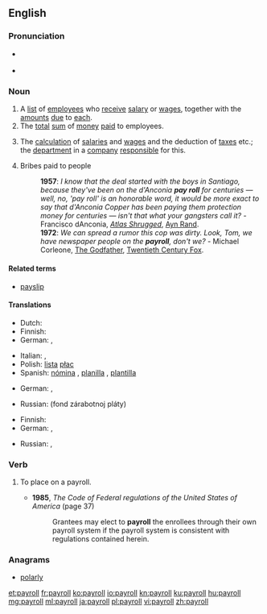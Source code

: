 ==English==

===Pronunciation===
* {{a|UK}} {{IPA|/ˈpeɪɹəʊl/|lang=en}}
* {{a|US}} {{IPA|/ˈpeɪɹoʊl/|lang=en}}

{{wikipedia}}

===Noun===
{{en-noun}}

# A [[list]] of [[employee]]s who [[receive]] [[salary]] or [[wages]], together with the [[amount]]s [[due]] to [[each]].
# The [[total]] [[sum]] of [[money]] [[paid]] to employees.
# {{context|accounting|lang=en}} The [[calculation]] of [[salary|salaries]] and [[wage]]s and the deduction of [[tax]]es etc.; the [[department]] in a [[company]] [[responsible]] for this.
# {{context|euphemistic|lang=en}} Bribes paid to people
#: '''1957''': ''I know that the deal started with the boys in Santiago, because they've been on the d'Anconia '''pay roll''' for centuries &mdash; well, no, 'pay roll' is an honorable word, it would be more exact to say that d'Anconia Copper has been paying them protection money for centuries &mdash; isn't that what your gangsters call it?'' - Francisco dAnconia, ''[[w:Atlas Shrugged|Atlas Shrugged]]'', [[w:Ayn Rand|Ayn Rand]]. 
#: '''1972''': ''We can spread a rumor this cop was dirty. Look, Tom, we have newspaper people on the '''payroll''', don't we?'' - Michael Corleone, [[w:The Godfather|The Godfather]], [[w:Twentieth Century Fox|Twentieth Century Fox]].

====Related terms====
* [[payslip]]

====Translations====
{{trans-top|list of employees who receive salary or wages, together with the amounts due to each}}
* Dutch: {{t+|nl|loonlijst}}
* Finnish: {{t|fi|palkkalista}}
* German: {{t+|de|Gehaltsliste|f}}, {{t+|de|Lohnliste}}
{{trans-mid}}
* Italian: {{t|it|ruolino paga}}, {{t|it|ruolo paga}}
* Polish: [[lista]] [[płac]] {{g|f}}
* Spanish: [[nómina]] {{g|f}} {{qualifier|Latin America}}, [[planilla]] {{g|f}} {{qualifier|Central America}}, [[plantilla]] {{g|f}} {{qualifier|Spain}}
{{trans-bottom}}

{{trans-top|total sum of money paid to employees}}
* German: {{t+|de|Gehaltskosten|f}}, {{t+|de|Lohnkosten}}
{{trans-mid}}
* Russian: {{l|ru|фонд}} {{l|ru|заработная плата|заработной платы}} (fond zárabotnoj pláty) {{g|m}}
{{trans-bottom}}

{{trans-top|calculation of salaries and wages, department that does this}}
* Finnish: {{t|fi|palkanlaskenta}}
* German: {{t|de|Gehaltsabrechnung|f}}, {{t|de|Lohn- und Gehaltsabteilung}}
{{trans-mid}}
* Russian: {{t|ru|расчётный лист|m}}, {{t|ru|платёжная ве́домость|f}}
{{trans-bottom}}

===Verb===
{{en-verb}}

# {{context|transitive|lang=en}} To place on a payroll.
#* '''1985''', ''The Code of Federal regulations of the United States of America'' (page 37)
#*: Grantees may elect to '''payroll''' the enrollees through their own payroll system if the payroll system is consistent with regulations contained herein.

===Anagrams===
* [[polarly#English|polarly]]

[[et:payroll]]
[[fr:payroll]]
[[ko:payroll]]
[[io:payroll]]
[[kn:payroll]]
[[ku:payroll]]
[[hu:payroll]]
[[mg:payroll]]
[[ml:payroll]]
[[ja:payroll]]
[[pl:payroll]]
[[vi:payroll]]
[[zh:payroll]]